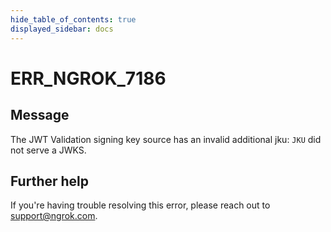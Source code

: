 ```yaml
---
hide_table_of_contents: true
displayed_sidebar: docs
---
```



# ERR_NGROK_7186

## Message

The JWT Validation signing key source has an invalid additional jku: `JKU` did not serve a JWKS.

<ErrorDetails error="err_ngrok_7186" />

## Further help

If you're having trouble resolving this error, please reach out to [support@ngrok.com](mailto:support@ngrok.com?subject=Help%20with%20ERR_NGROK_7186).

